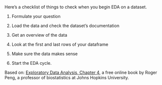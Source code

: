 Here's a checklist of things to check when you begin EDA on a dataset.

1. Formulate your question

2. Load the data and check the dataset's documentation

4. Get an overview of the data

6. Look at the first and last rows of your dataframe

6. Make sure the data makes sense

7. Start the EDA cycle.

Based on: [Exploratory Data Analysis, Chapter 4](https://bookdown.org/rdpeng/exdata/exploratory-data-analysis-checklist.html), a free online book by Roger Peng, a professor of biostatistics at Johns Hopkins University.